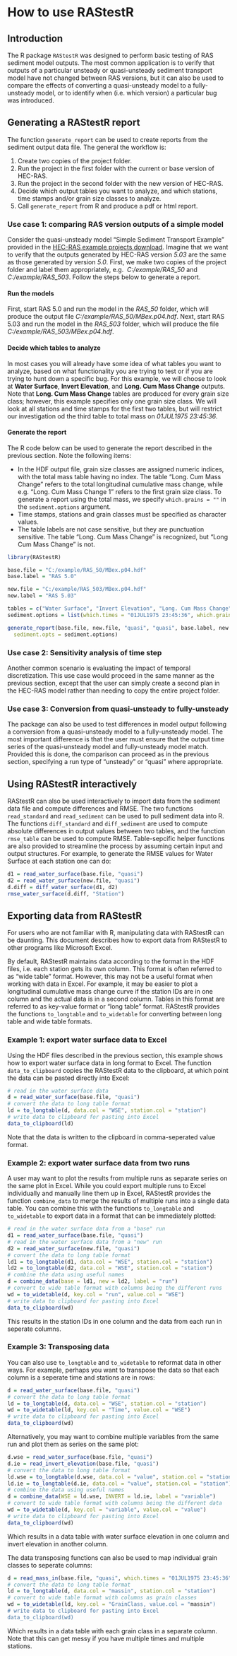 %\VignetteEngine{knitr}
%\VignetteIndexEntry{How to use RAStestR}

# How to use RAStestR

## Introduction

The R package `RAStestR` was designed to perform basic testing of RAS
sediment model outputs. The most common application is to verify that 
outputs of a particular unsteady or quasi-unsteady sediment transport 
model have not changed between RAS versions, but it can also be used
to compare the effects of converting a quasi-unsteady model to a 
fully-unsteady model, or to identify when (i.e. which version) a particular 
bug was introduced.

## Generating a RAStestR report

The function `generate_report` can be used to create reports from the 
sediment output data file. The general the workflow is:

 1. Create two copies of the project folder.
 2. Run the project in the first folder with the current or base version of HEC-RAS.
 3. Run the project in the second folder with the new version of HEC-RAS.
 4. Decide which output tables you want to analyze, and which stations, time stamps and/or grain size classes to analyze.
 5. Call `generate_report` from R and produce a pdf or html report.

### Use case 1: comparing RAS version outputs of a simple model 

Consider the quasi-unsteady model "Simple Sediment Transport Example" provided in the 
[HEC-RAS example projects download](http://www.hec.usace.army.mil/software/hec-ras/downloads.aspx).
Imagine that we want to verify that the outputs generated by HEC-RAS 
version *5.03* are the same as those generated by version *5.0*. First, 
we make two copies of the project folder and label them appropriately, e.g. 
*C:/example/RAS_50* and *C:/example/RAS_503*. Follow the steps below to generate a report.

#### Run the models

First, start RAS 5.0 and run the model in the *RAS_50* folder, which 
will produce the output file *C:/example/RAS_50/MBex.p04.hdf*. Next, 
start RAS 5.03 and run the model in the *RAS_503* folder, which will 
produce the file *C:/example/RAS_503/MBex.p04.hdf*.

#### Decide which tables to analyze

In most cases you will already have some idea of what tables you want 
to analyze, based on what functionality you are trying to test or if
you are trying to hunt down a specific bug. For this example, we will
choose to look at **Water Surface**, **Invert Elevation**, and
**Long. Cum Mass Change** outputs. Note that **Long. Cum Mass Change**
tables are produced for every grain size class; however, this example
specifies only one grain size class. We will look at all stations and
time stamps for the first two tables, but will restrict our 
investigation od the third table to total mass on *01JUL1975 23:45:36*.

#### Generate the report

The R code below can be used to generate the report described in the 
previous section. Note the following items:

 - In the HDF output file, grain size classes are assigned numeric 
   indices, with the total mass table having no index. The table 
   "Long. Cum Mass Change" refers to the total longitudinal cumulative
   mass change, while e.g. "Long. Cum Mass Change 1" refers to the first
   grain size class. To generate a report using the total mass, we specify
   `which.grains = ""` in the `sediment.options` argument.
 - Time stamps, stations and grain classes must be specified as character values.
 - The table labels are not case sensitive, but they are punctuation sensitive.
    The table "Long. Cum Mass Change" is recognized, but "Long Cum Mass Change"
    is not.

```r
library(RAStestR)

base.file = "C:/example/RAS_50/MBex.p04.hdf"
base.label = "RAS 5.0"

new.file = "C:/example/RAS_503/MBex.p04.hdf"
new.label = "RAS 5.03"

tables = c("Water Surface", "Invert Elevation", "Long. Cum Mass Change")
sediment.options = list(which.times = "01JUL1975 23:45:36", which.grains = "")

generate_report(base.file, new.file, "quasi", "quasi", base.label, new.label,
  sediment.opts = sediment.options)
```

### Use case 2: Sensitivity analysis of time step

Another common scenario is evaluating the impact of temporal 
discretization. This use case would proceed in the same manner
as the previous section, except that the user can simply create
a second plan in the HEC-RAS model rather than needing to copy
the entire project folder.

### Use case 3: Conversion from quasi-unsteady to fully-unsteady

The package can also be used to test differences in model output 
following a conversion from a quasi-unsteady model to a fully-unsteady 
model. The most important difference is that the user must ensure that
the output time series of the quasi-unsteady model and fully-unsteady
model match. Provided this is done, the comparison can proceed as in
the previous section, specifying a run type of "unsteady" or "quasi"
where appropriate.

## Using RAStestR interactively

RAStestR can also be used interactively to import data from the sediment data file and
compute differences and RMSE. The two functions `read_standard` and `read_sediment` can 
be used to pull sediment data into R. The functions `diff_standard` and `diff_sediment`
are used to compute absolute differences in output values between two tables, and the 
function `rmse_table` can be used to compute RMSE. Table-sepcific helper functions are 
also provided to streamline the process by assuming certain input and output structures. 
For example, to generate the RMSE values for Water Surface at each station one can do:

```r
d1 = read_water_surface(base.file, "quasi")
d2 = read_water_surface(new.file, "quasi")
d.diff = diff_water_surface(d1, d2)
rmse_water_surface(d.diff, "Station")
```

## Exporting data from RAStestR

For users who are not familiar with R, manipulating data with RAStestR
can be daunting. This document describes how to export data from 
RAStestR to other programs like Microsoft Excel.

By default, RAStestR maintains data according to the format in the HDF
files, i.e. each station gets its own column. This format is often 
referred to as "wide table" format. However, this may not be 
a useful format when working with data in Excel. For example, it may be
easier to plot a longitudinal cumulative mass change curve if the 
station IDs are in one column and the actual data is in a second 
column. Tables in this format are referred to as key-value format or
"long table" format. RAStestR provides the functions `to_longtable` 
and `to_widetable` for converting between long table and wide table 
formats. 

### Example 1: export water surface data to Excel

Using the HDF files described in the previous section, this example 
shows how to export water surface data in long format to Excel.
The function `data_to_clipboard` copies the RAStestR data to the 
clipboard, at which point the data can be pasted directly into Excel:

```r
# read in the water surface data
d = read_water_surface(base.file, "quasi")
# convert the data to long table format
ld = to_longtable(d, data.col = "WSE", station.col = "station")
# write data to clipboard for pasting into Excel
data_to_clipboard(ld)
```

Note that the data is written to the clipboard in comma-seperated value
format.

### Example 2: export water surface data from two runs

A user may want to plot the results from multiple runs as separate 
series on the same plot in Excel. While you could export multiple runs 
to Excel individually and manually line them up in Excel, RAStestR 
provides the function `combine_data` to merge the results of 
multiple runs into a single data table. You can combine this with
the functions `to_longtable` and `to_widetable` to export data in a 
format that can be immediately plotted:

```r
# read in the water surface data from a "base" run
d1 = read_water_surface(base.file, "quasi")
# read in the water surface data from a "new" run
d2 = read_water_surface(new.file, "quasi")
# convert the data to long table format
ld1 = to_longtable(d1, data.col = "WSE", station.col = "station")
ld2 = to_longtable(d2, data.col = "WSE", station.col = "station")
# combine the data using useful names
d = combine_data(base = ld1, new = ld2, label = "run")
# convert to wide table format with columns being the different runs
wd = to_widetable(d, key.col = "run", value.col = "WSE")
# write data to clipboard for pasting into Excel
data_to_clipboard(wd)
```

This results in the station IDs in one column and the data from each 
run in seperate columns. 

### Example 3: Transposing data

You can also use `to_longtable` and `to_widetable` to reformat data in 
other ways. For example, perhaps you want to transpose the data so that
each column is a seperate time and stations are in rows:

```r
d = read_water_surface(base.file, "quasi")
# convert the data to long table format
ld = to_longtable(d, data.col = "WSE", station.col = "station")
wd = to_widetable(ld, key.col = "Time", value.col = "WSE")
# write data to clipboard for pasting into Excel
data_to_clipboard(wd)
```

Alternatively, you may want to combine multiple variables from the 
same run and plot them as series on the same plot:

```r
d.wse = read_water_surface(base.file, "quasi")
d.ie = read_invert_elevation(base.file, "quasi")
# convert the data to long table format
ld.wse = to_longtable(d.wse, data.col = "value", station.col = "station")
ld.ie = to_longtable(d.ie, data.col = "value", station.col = "station")
# combine the data using useful names
d = combine_data(WSE = ld.wse, INVERT = ld.ie, label = "variable")
# convert to wide table format with columns being the different data
wd = to_widetable(d, key.col = "variable", value.col = "value")
# write data to clipboard for pasting into Excel
data_to_clipboard(wd)
```

Which results in a data table with water surface elevation in one 
column and invert elevation in another column.

The data transposing functions can also be used to map individual grain
classes to seperate columns:

```r
d = read_mass_in(base.file, "quasi", which.times = "01JUL1975 23:45:36")
# convert the data to long table format
ld = to_longtable(d, data.col = "massin", station.col = "station")
# convert to wide table format with columns as grain classes
wd = to_widetable(ld, key.col = "GrainClass, value.col = "massin")
# write data to clipboard for pasting into Excel
data_to_clipboard(wd)
```

Which results in a data table with each grain class in a separate 
column. Note that this can get messy if you have multiple times and 
multiple stations.
